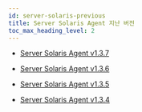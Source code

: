 ```yaml
---
id: server-solaris-previous
title: Server Solaris Agent 지난 버전
toc_max_heading_level: 2
---
```


* [Server Solaris Agent v1.3.7](server-solaris-1_3_7)

* [Server Solaris Agent v1.3.6](server-solaris-1_3_6)

* [Server Solaris Agent v1.3.5](server-solaris-1_3_5)

* [Server Solaris Agent v1.3.4](server-solaris-1_3_4)